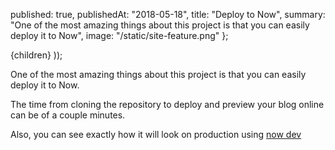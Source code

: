 
  published: true,
  publishedAt: "2018-05-18",
  title: "Deploy to Now",
  summary:
    "One of the most amazing things about this project is that you can easily deploy it to Now",
  image: "/static/site-feature.png"
};

  <BlogPost path={router.pathname} meta={meta}>
    {children}
  </BlogPost>
));

One of the most amazing things about this project is that you can easily deploy it to Now.

The time from cloning the repository to deploy and preview your blog online can be of a couple minutes.

Also, you can see exactly how it will look on production using [now dev](https://zeit.co/blog/now-dev)
